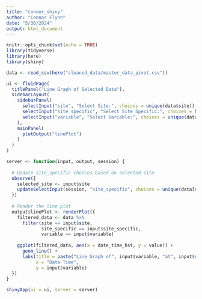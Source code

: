 ```yaml
---
title: "connor_shiny"
author: "Connor Flynn"
date: "5/30/2024"
output: html_document
---
```


```r
knitr::opts_chunk$set(echo = TRUE)
library(tidyverse)
library(here)
library(shiny)
```

```r
data <- read_csv(here("cleaned_data/master_data_pivot.csv"))
```


```r
ui <- fluidPage(
  titlePanel("Line Graph of Selected Data"),
  sidebarLayout(
    sidebarPanel(
      selectInput("site", "Select Site:", choices = unique(data$site)),
      selectInput("site_specific", "Select Site Specific:", choices = NULL),
      selectInput("variable", "Select Variable:", choices = unique(data$variable))
    ),
    mainPanel(
      plotOutput("linePlot")
    )
  )
)

```


```r
server <- function(input, output, session) {
  
  # Update site_specific choices based on selected site
  observe({
    selected_site <- input$site
    updateSelectInput(session, "site_specific", choices = unique(data[data$site == selected_site, "site_specific"]))
  })
  
  # Render the line plot
  output$linePlot <- renderPlot({
    filtered_data <- data %>%
      filter(site == input$site,
             site_specific == input$site_specific,
             variable == input$variable)
    
    ggplot(filtered_data, aes(x = date_time_hst, y = value)) +
      geom_line() +
      labs(title = paste("Line Graph of", input$variable, "at", input$site, "-", input$site_specific),
           x = "Date Time",
           y = input$variable)
  })
}

```


```r
shinyApp(ui = ui, server = server)

```

